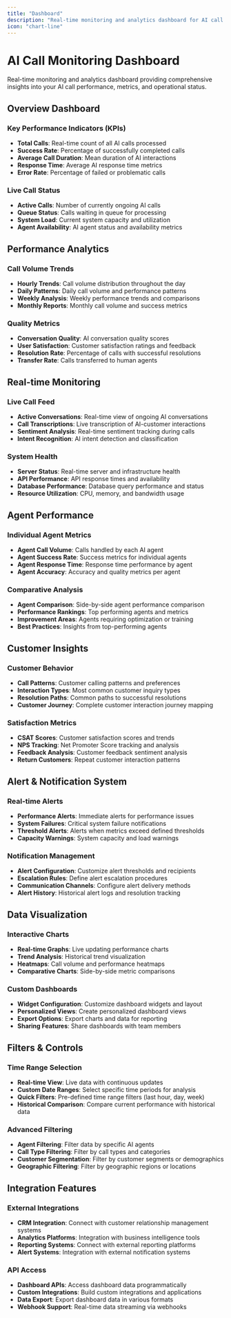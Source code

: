 ```yaml
---
title: "Dashboard"
description: "Real-time monitoring and analytics dashboard for AI call performance and metrics"
icon: "chart-line"
---
```


# AI Call Monitoring Dashboard

Real-time monitoring and analytics dashboard providing comprehensive insights into your AI call performance, metrics, and operational status.

## Overview Dashboard

### Key Performance Indicators (KPIs)
- **Total Calls**: Real-time count of all AI calls processed
- **Success Rate**: Percentage of successfully completed calls
- **Average Call Duration**: Mean duration of AI interactions
- **Response Time**: Average AI response time metrics
- **Error Rate**: Percentage of failed or problematic calls

### Live Call Status
- **Active Calls**: Number of currently ongoing AI calls
- **Queue Status**: Calls waiting in queue for processing
- **System Load**: Current system capacity and utilization
- **Agent Availability**: AI agent status and availability metrics

## Performance Analytics

### Call Volume Trends
- **Hourly Trends**: Call volume distribution throughout the day
- **Daily Patterns**: Daily call volume and performance patterns
- **Weekly Analysis**: Weekly performance trends and comparisons
- **Monthly Reports**: Monthly call volume and success metrics

### Quality Metrics
- **Conversation Quality**: AI conversation quality scores
- **User Satisfaction**: Customer satisfaction ratings and feedback
- **Resolution Rate**: Percentage of calls with successful resolutions
- **Transfer Rate**: Calls transferred to human agents

## Real-time Monitoring

### Live Call Feed
- **Active Conversations**: Real-time view of ongoing AI conversations
- **Call Transcriptions**: Live transcription of AI-customer interactions
- **Sentiment Analysis**: Real-time sentiment tracking during calls
- **Intent Recognition**: AI intent detection and classification

### System Health
- **Server Status**: Real-time server and infrastructure health
- **API Performance**: API response times and availability
- **Database Performance**: Database query performance and status
- **Resource Utilization**: CPU, memory, and bandwidth usage

## Agent Performance

### Individual Agent Metrics
- **Agent Call Volume**: Calls handled by each AI agent
- **Agent Success Rate**: Success metrics for individual agents
- **Agent Response Time**: Response time performance by agent
- **Agent Accuracy**: Accuracy and quality metrics per agent

### Comparative Analysis
- **Agent Comparison**: Side-by-side agent performance comparison
- **Performance Rankings**: Top performing agents and metrics
- **Improvement Areas**: Agents requiring optimization or training
- **Best Practices**: Insights from top-performing agents

## Customer Insights

### Customer Behavior
- **Call Patterns**: Customer calling patterns and preferences
- **Interaction Types**: Most common customer inquiry types
- **Resolution Paths**: Common paths to successful resolutions
- **Customer Journey**: Complete customer interaction journey mapping

### Satisfaction Metrics
- **CSAT Scores**: Customer satisfaction scores and trends
- **NPS Tracking**: Net Promoter Score tracking and analysis
- **Feedback Analysis**: Customer feedback sentiment analysis
- **Return Customers**: Repeat customer interaction patterns

## Alert & Notification System

### Real-time Alerts
- **Performance Alerts**: Immediate alerts for performance issues
- **System Failures**: Critical system failure notifications
- **Threshold Alerts**: Alerts when metrics exceed defined thresholds
- **Capacity Warnings**: System capacity and load warnings

### Notification Management
- **Alert Configuration**: Customize alert thresholds and recipients
- **Escalation Rules**: Define alert escalation procedures
- **Communication Channels**: Configure alert delivery methods
- **Alert History**: Historical alert logs and resolution tracking

## Data Visualization

### Interactive Charts
- **Real-time Graphs**: Live updating performance charts
- **Trend Analysis**: Historical trend visualization
- **Heatmaps**: Call volume and performance heatmaps
- **Comparative Charts**: Side-by-side metric comparisons

### Custom Dashboards
- **Widget Configuration**: Customize dashboard widgets and layout
- **Personalized Views**: Create personalized dashboard views
- **Export Options**: Export charts and data for reporting
- **Sharing Features**: Share dashboards with team members

## Filters & Controls

### Time Range Selection
- **Real-time View**: Live data with continuous updates
- **Custom Date Ranges**: Select specific time periods for analysis
- **Quick Filters**: Pre-defined time range filters (last hour, day, week)
- **Historical Comparison**: Compare current performance with historical data

### Advanced Filtering
- **Agent Filtering**: Filter data by specific AI agents
- **Call Type Filtering**: Filter by call types and categories
- **Customer Segmentation**: Filter by customer segments or demographics
- **Geographic Filtering**: Filter by geographic regions or locations

## Integration Features

### External Integrations
- **CRM Integration**: Connect with customer relationship management systems
- **Analytics Platforms**: Integration with business intelligence tools
- **Reporting Systems**: Connect with external reporting platforms
- **Alert Systems**: Integration with external notification systems

### API Access
- **Dashboard APIs**: Access dashboard data programmatically
- **Custom Integrations**: Build custom integrations and applications
- **Data Export**: Export dashboard data in various formats
- **Webhook Support**: Real-time data streaming via webhooks 